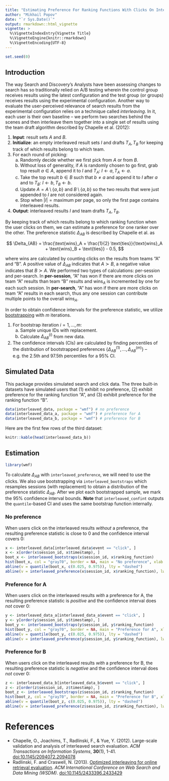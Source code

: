 ```yaml
---
title: "Estimating Preference For Ranking Functions With Clicks On Interleaved Search Results"
author: "Mikhail Popov"
date: "`r Sys.Date()`"
output: rmarkdown::html_vignette
vignette: >
  %\VignetteIndexEntry{Vignette Title}
  %\VignetteEngine{knitr::rmarkdown}
  %\VignetteEncoding{UTF-8}
---
```

```r
set.seed(0)
```
## Introduction

The way Search and Discovery's Analysts have been assessing changes to search has so traditionally relied on A/B testing wherein the control group receives results using the latest configuration and the test group (or groups) receives results using the experimental configuration. Another way to evaluate the user-perceived relevance of search results from the experimental configuration relies on a technique called *interleaving*. In it, each user is their own baseline -- we perform two searches behind the scenes and then interleave them together into a single set of results using the team draft algorithm described by Chapelle et al. (2012):

1. **Input**: result sets $A$ and $B$.
2. **Initialize**: an empty interleaved result sets $I$ and drafts $T_A, T_B$ for keeping track of which results belong to which team.
3. For each round of picking:
    a. Randomly decide whether we first pick from $A$ or from $B$.
    b. Without loss of generality, if $A$ is randomly chosen to go first, grab top result $a \in A$, append it to $I$ and $T_A$: $I \gets a, T_A \gets a$.
    c. Take the top result $b \in B$ such that $b \neq a$ and append it to $I$ after $a$ and to $T_B$: $I \gets b, T_B \gets b$.
    d. Update $A = A \setminus \{a, b\}$ and $B \setminus \{a, b\}$ so the two results that were just appended to $I$ are not considered again.
    e. Stop when $|I| = \text{maximum per page}$, so only the first page contains interleaved results.
4. **Output**: interleaved results $I$ and team drafts $T_A, T_B$.

By keeping track of which results belong to which ranking function when the user clicks on them, we can estimate a preference for one ranker over the other. The preference statistic $\Delta_{AB}$ is described by Chapelle et al. as

$$
\Delta_{AB} = \frac{\text{wins}_A + \frac{1}{2} \text{ties}}{\text{wins}_A + \text{wins}_B + \text{ties}} - 0.5,
$$

where wins are calculated by counting clicks on the results from teams "A" and "B". A positive value of $\Delta_{AB}$ indicates that $A \succ B$, a negative value indicates that $B \succ A$. We performed two types of calculations: per-session and per-search. In **per-session**, "A" has won if there are more clicks on team "A" results than team "B" results and $\text{wins}_A$ is incremented by one for each such session. In **per-search**, "A" has won if there are more clicks on team "A" results in each search, thus any one session can contribute multiple points to the overall $\text{wins}_A$.

In order to obtain confidence intervals for the preference statistic, we utilize [bootstrapping](https://en.wikipedia.org/wiki/Bootstrapping_(statistics)) with $m$ iterations.

1. For bootstrap iteration $i = 1, \ldots, m$:
    a. Sample unique IDs with replacement.
    b. Calculate $\Delta_{AB}^{(i)}$ from new data.
2. The confidence intervals (CIs) are calculated by finding percentiles of the distribution of bootstrapped preferences $\{\Delta_{AB}^{(1)}, \ldots, \Delta_{AB}^{(m)}\}$ -- e.g. the 2.5th and 97.5th percentiles for a 95% CI.

## Simulated Data

This package provides simulated search and click data. The three built-in datasets have simulated users that (1) exhibit no preference, (2) exhibit preference for the ranking function "A", and (3) exhibit preference for the ranking function "B".

```r
data(interleaved_data, package = "wmf") # no preference
data(interleaved_data_a, package = "wmf") # preference for A
data(interleaved_data_b, package = "wmf") # preference for B
```

Here are the first few rows of the third dataset:

```r
knitr::kable(head(interleaved_data_b))
```

## Estimation

```r
library(wmf)
```

To calculate $\Delta_{AB}$ with `interleaved_preference`, we will need to use the clicks. We also use bootstrapping via `interleaved_bootstraps` which resamples sessions (with replacement) to obtain a distribution of the preference statistic $\Delta_{AB}$. After we plot each bootstrapped sample, we mark the 95% confidence interval bounds. **Note** that `interleaved_confint` outputs the `quantile`-based CI and uses the same bootstrap function internally.

### No preference

When users click on the interleaved results *without* a preference, the resulting preference statistic is close to 0 and the confidence interval covers 0:

```r
x <- interleaved_data[interleaved_data$event == "click", ]
x <- x[order(x$session_id, x$timestamp), ]
boot_x <- interleaved_bootstraps(x$session_id, x$ranking_function)
hist(boot_x, col = "gray70", border = NA, main = "No preference", xlab = "Bootstrapped preferences")
abline(v = quantile(boot_x, c(0.025, 0.975)), lty = "dashed")
abline(v = interleaved_preference(x$session_id, x$ranking_function), lwd = 2)
```

### Preference for A

When users click on the interleaved results *with* a preference for A, the resulting preference statistic is *positive* and the confidence interval does *not* cover 0:

```r
y <- interleaved_data_a[interleaved_data_a$event == "click", ]
y <- y[order(y$session_id, y$timestamp), ]
boot_y <- interleaved_bootstraps(y$session_id, y$ranking_function)
hist(boot_y, col = "gray70", border = NA, main = "Preference for A", xlab = "Bootstrapped preferences")
abline(v = quantile(boot_y, c(0.025, 0.975)), lty = "dashed")
abline(v = interleaved_preference(y$session_id, y$ranking_function), lwd = 2)
```

### Preference for B

When users click on the interleaved results *with* a preference for B, the resulting preference statistic is *negative* and the confidence interval does *not* cover 0:

```r
z <- interleaved_data_b[interleaved_data_b$event == "click", ]
z <- z[order(z$session_id, z$timestamp), ]
boot_z <- interleaved_bootstraps(z$session_id, z$ranking_function)
hist(boot_z, col = "gray70", border = NA, main = "Preference for B", xlab = "Bootstrapped preferences")
abline(v = quantile(boot_z, c(0.025, 0.975)), lty = "dashed")
abline(v = interleaved_preference(z$session_id, z$ranking_function), lwd = 2)
```

# References

- Chapelle, O., Joachims, T., Radlinski, F., & Yue, Y. (2012). Large-scale validation and analysis of interleaved search evaluation. *ACM Transactions on Information Systems*, **30**(1), 1-41. [doi:10.1145/2094072.2094078](https://doi.org/10.1145/2094072.2094078)
- Radlinski, F. and Craswell, N. (2013). [Optimized interleaving for online retrieval evaluation](https://www.microsoft.com/en-us/research/publication/optimized-interleaving-for-online-retrieval-evaluation/). *ACM International Conference on Web Search and Data Mining (WSDM)*. [doi:10.1145/2433396.2433429](https://doi.org/10.1145/2433396.2433429)
